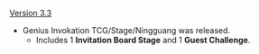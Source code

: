 {{Change History/Header}}
[[Version 3.3]]
* Genius Invokation TCG/Stage/Ningguang was released.
** Includes 1 '''Invitation Board Stage''' and 1 '''Guest Challenge'''.